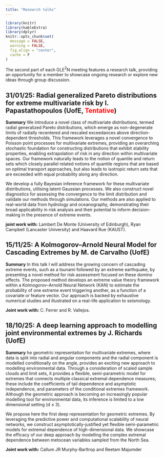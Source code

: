 ```yaml
---
title: "Research talks"
---
```

```r
library(knitr)
library(kableExtra)
library(dplyr)
knitr::opts_chunk$set(
  message = FALSE, 
  warning = FALSE,
  fig.align = "center",
  cache = F
)

```

The second part of each GLE$^2$N meeting features a research talk, providing an opportunity for a member to showcase ongoing research or explore new ideas through group discussion.

::: {.callout-tip collapse="true" appearance="simple" icon=false}
# 31/01/25: Radial generalized Pareto distributions for extreme multivariate risk by I. Papastathopoulos (UofE, <strong><span style="color:red;">Tentative</span></strong>)

**Summary**
We introduce a novel class of multivariate distributions, termed radial generalized Pareto distributions, which emerge as non-degenerate limits of radially recentered and rescaled exceedances above direction-dependent thresholds. This framework leverages a novel convergence to Poisson point processes for multivariate extremes, providing an overarching stochastic foundation for constructing distributions that exhibit stability properties, enabling extrapolation of risk in any direction within multivariate spaces. Our framework naturally leads to the notion of quantile and return sets which closely parallel related notions of quantile regions that are based on optimal transport approaches, but also leads to isotropic return sets that are exceeded with equal probability along any direction.

We develop a fully Bayesian inference framework for these multivariate distributions, utilising latent Gaussian processes. We also construct novel diagnostics for assessing the convergence to the limit distribution and validate our methods through simulations. Our methods are also applied to real-world data from hydrology and oceanography, demonstrating their broad applicability in risk analysis and their potential to inform decision-making in the presence of extreme events.

 
**joint work with:** Lambert De Monte (University of Edinburgh), Ryan Campbell (Lancaster University) and Haavard Rue (KAUST). 


:::

::: {.callout-tip collapse="true" appearance="simple" icon=false}
# 15/11/25: A Kolmogorov–Arnold Neural Model for Cascading Extremes by M. de Carvalho (UofE)

**Summary**
In this talk I will address the growing concern of cascading extreme events, such as a tsunami followed by an extreme earthquake, by presenting a novel method for risk assessment focused on these domino effects. The proposed method develops an extreme value theory framework within a Kolmogorov–Arnold Neural Network (KAN) to estimate the probability of one extreme event triggering another, as a function of a covariate or feature vector. Our approach is backed by exhaustive numerical studies and illustrated on a real-life application to seismology.
 
**Joint work with:** C. Ferrer and R. Vallejos.

:::

::: {.callout-tip collapse="true" appearance="simple" icon=false}
# 18/10/25: A deep learning approach to modelling joint environmental extremes by J. Richards (UofE)

**Summary**
he geometric representation for multivariate extremes, where data is split into radial and angular components and the radial component is modelled conditionally on the angle, provides an exciting new approach to modelling environmental data. Through a consideration of scaled sample clouds and limit sets, it provides a flexible, semi-parametric model for extremes that connects multiple classical extremal dependence measures; these include the coefficients of tail dependence and asymptotic independence, and parameters of the conditional extremes framework. Although the geometric approach is becoming an increasingly popular modelling tool for environmental data, its inference is limited to a low dimensional setting (d ≤ 3). 
 
We propose here the first deep representation for geometric extremes. By leveraging the predictive power and computational scalability of neural networks, we construct asymptotically-justified yet flexible semi-parametric models for extremal dependence of high-dimensional data. We showcase the efficacy of our deep approach by modelling the complex extremal dependence between metocean variables sampled from the North Sea.
 
**Joint work with:** Callum JR Murphy-Barltrop and Reetam Majumder
:::
